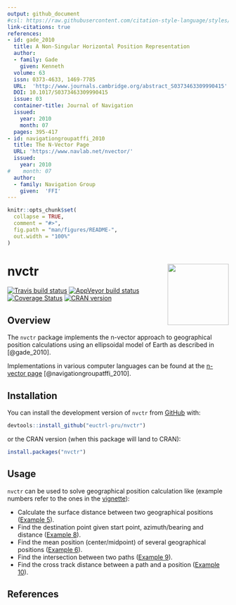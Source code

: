 ```yaml
---
output: github_document
#csl: https://raw.githubusercontent.com/citation-style-language/styles/master/ieee-aerospace-and-electronic-systems-magazine.csl
link-citations: true
references:
- id: gade_2010
  title: A Non-Singular Horizontal Position Representation
  author:
  - family: Gade
    given: Kenneth
  volume: 63
  issn: 0373-4633, 1469-7785
  URL:  'http://www.journals.cambridge.org/abstract_S0373463309990415'
  DOI: 10.1017/S0373463309990415
  issue: 03
  container-title: Journal of Navigation
  issued:
    year: 2010
    month: 07
  pages: 395-417
- id: navigationgroupatffi_2010
  title: The N-Vector Page
  URL: 'https://www.navlab.net/nvector/'
  issued:
    year: 2010
#    month: 07
  author:
  - family: Navigation Group
    given:  'FFI'
---
```


<!-- README.md is generated from README.Rmd. Please edit that file -->

```r
knitr::opts_chunk$set(
  collapse = TRUE,
  comment = "#>",
  fig.path = "man/figures/README-",
  out.width = "100%"
)
```


# nvctr <img src="man/figures/logo.svg" align="right" height="139" />

[![Travis build status](https://travis-ci.org/euctrl-pru/nvctr.svg?branch=master)](https://travis-ci.org/euctrl-pru/nvctr)
[![AppVeyor build status](https://ci.appveyor.com/api/projects/status/github/euctrl-pru/nvctr?branch=master&svg=true)](https://ci.appveyor.com/project/euctrl-pru/nvctr)
[![Coverage Status](https://codecov.io/gh/euctrl-pru/nvctr/branch/master/graph/badge.svg)](https://codecov.io/gh/euctrl-pru/nvctr)
[![CRAN version](http://www.r-pkg.org/badges/version/nvctr)](https://cran.r-project.org/package=nvctr)


## Overview

The `nvctr` package implements the n-vector approach to geographical position calculations using an
ellipsoidal model of Earth as described in [@gade_2010].


Implementations in various computer languages can be found at the 
[n-vector page](https://www.navlab.net/nvector/) [@navigationgroupatffi_2010].


## Installation

You can install the development version of `nvctr` from 
[GitHub](https://github.com/euctrl-pru/nvctr) with:

```r
devtools::install_github("euctrl-pru/nvctr")
```

or the CRAN version (when this package will land to CRAN):

```r
install.packages("nvctr")
```


## Usage

`nvctr` can be used to solve geographical position calculation like (example numbers refer to the
ones in the [vignette][vignette]):

* Calculate the surface distance between two geographical positions ([Example 5][ex5]).
* Find the destination point given start point, azimuth/bearing and distance ([Example 8][ex8]).
* Find the mean position (center/midpoint) of several geographical positions ([Example 6][ex6]).
* Find the intersection between two paths ([Example 9][ex9]).
* Find the cross track distance between a path and a position ([Example 10][ex10]).



[vignette]: <http://nvctr.ansperformance.eu/articles/position-calculations.html> "nvctr vignette"
[ex5]: <http://nvctr.ansperformance.eu/articles/position-calculations.html#example-05> "Example 5: Surface distance"
[ex6]: <http://nvctr.ansperformance.eu/articles/position-calculations.html#example-6-interpolated-position> "Example 6: Interpolated position"
[ex8]: <http://nvctr.ansperformance.eu/articles/position-calculations.html#example-8-a-and-azimuthdistance-to-b> "Example 8: A and azimuth/distance to B"
[ex9]: <http://nvctr.ansperformance.eu/articles/position-calculations.html#example-9-intersection-of-two-paths> "Example 9: Intersection of two paths"
[ex10]: <http://nvctr.ansperformance.eu/articles/position-calculations.html#example-10-cross-track-distance-cross-track-error> "Example 10: Cross track distance (cross track error)"



## References